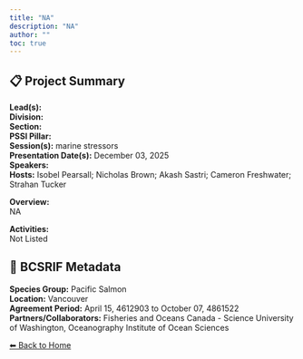 ```yaml
---
title: "NA"
description: "NA"
author: ""
toc: true
---
```


## 📋 Project Summary

**Lead(s):**   
**Division:**   
**Section:**   
**PSSI Pillar:**   
**Session(s):** marine stressors  
**Presentation Date(s):** December 03, 2025  
**Speakers:**   
**Hosts:** Isobel Pearsall; Nicholas Brown; Akash Sastri; Cameron Freshwater; Strahan Tucker  

**Overview:**  
NA   

**Activities:**  
Not Listed

## 🧬 BCSRIF Metadata

**Species Group:** Pacific Salmon  
**Location:** Vancouver  
**Agreement Period:** April 15, 4612903 to October 07, 4861522  
**Partners/Collaborators:** Fisheries and Oceans Canada - Science 
University of Washington, Oceanography 
Institute of Ocean Sciences   

[⬅ Back to Home](../index.qmd)
